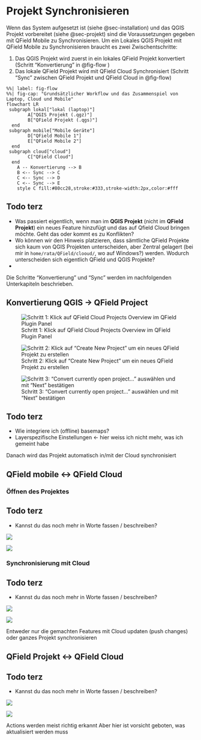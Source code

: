 
# Projekt Synchronisieren

Wenn das System aufgesetzt ist (siehe @sec-installation) und das QGIS Projekt vorbereitet (siehe @sec-projekt) sind die Voraussetzungen gegeben mit QField Mobile zu Synchronisieren. Um ein Lokales QGIS Projekt mit QField Mobile zu Synchronisieren braucht es zwei Zwischentschritte:

1. Das QGIS Projekt wird zuerst in ein lokales QField Projekt konvertiert (Schritt "Konvertierung" in @fig-flow )
2. Das lokale QField Projekt wird mit QField Cloud Synchronisiert (Schritt "Sync" zwischen QField Projekt und QField Cloud in @fig-flow)



```mermaid
%%| label: fig-flow
%%| fig-cap: "Grundsätzlicher Workflow und das Zusammenspiel von Laptop, Cloud und Mobile"
flowchart LR
 subgraph lokal["lokal (laptop)"]
        A["QGIS Projekt (.qgz)"]
        B["QField Projekt (.qgs)"]
  end
 subgraph mobile["Mobile Geräte"]
        D["QField Mobile 1"]
        E["QField Mobile 2"]
  end
 subgraph cloud["cloud"]
        C["QField Cloud"]
  end
    A -- Konvertierung --> B
    B <-- Sync --> C
    C <-- Sync --> D
    C <-- Sync --> E
    style C fill:#80cc28,stroke:#333,stroke-width:2px,color:#fff
```


:::{.callout-warning}

## Todo terz

- Was passiert eigentlich, wenn man im **QGIS Projekt** (nicht im **QField Projekt**) ein neues Feature hinzufügt und das auf Qfield Cloud bringen möchte. Geht das oder kommt es zu Konflikten?
- Wo können wir den Hinweis platzieren, dass sämtliche QField Projekte sich kaum von QGIS Projekten unterscheiden, aber Zentral gelagert (bei mir in `home/rata/QField/clooud/`, wo auf Windows?) werden. Wodurch unterscheiden sich eigentlich QField und QGIS Projekte?
- 

:::


Die Schritte "Konvertierung" und "Sync" werden im nachfolgenden Unterkapiteln beschrieben.






## Konvertierung QGIS → QField Project


:::{#konvertierung layout-nrow=1  layout-valign="bottom"}
![Schritt 1: Klick auf QField Cloud Projects Overview im QField Plugin Panel](images/create_local_qfieldcloud_project1.png)

![Schritt 2: Klick auf "Create New Project" um ein neues QField Projekt zu erstellen](images/create_local_qfieldcloud_project2.png)

![Schritt 3: "Convert currently open project..." auswählen und mit "Next" bestätigen](images/create_local_qfieldcloud_project3.png)
:::

:::{.callout-warning}

## Todo terz

- Wie integriere ich (offline) basemaps?
- Layerspezifische Einstellungen ← hier weiss ich nicht mehr, was ich gemeint habe

:::




Danach wird das Projekt automatisch in/mit der Cloud synchronisiert

## QField mobile ↔ QField Cloud



### Öffnen des Projektes


:::{.callout-warning}

## Todo terz

- Kannst du das noch mehr in Worte fassen / beschreiben?

:::

::: {layout-nrow=1}
![](images/open_project_mobile1.PNG)

![](images/open_project_mobile2.PNG)
:::

### Synchronisierung mit Cloud

:::{.callout-warning}

## Todo terz

- Kannst du das noch mehr in Worte fassen / beschreiben?

:::

::: {layout-nrow=1}
![](images/synchronize_mobile1.PNG)

![](images/synchronize_mobile2.PNG)
:::

Entweder nur die gemachten Features mit Cloud updaten (push changes) oder ganzes Projekt synchronisieren

## QField Projekt ↔ QField Cloud

:::{.callout-warning}

## Todo terz

- Kannst du das noch mehr in Worte fassen / beschreiben?

:::


::: {layout-nrow=2}
![](images/synchronize_cloud1.png)

![](images/synchronize_cloud2.png)
:::

Actions werden meist richtig erkannt
Aber hier ist vorsicht geboten, was aktualisiert werden muss